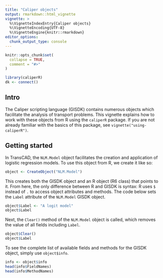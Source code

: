 ```yaml
---
title: "Caliper objects"
output: rmarkdown::html_vignette
vignette: >
  %\VignetteIndexEntry{Caliper objects}
  %\VignetteEncoding{UTF-8}
  %\VignetteEngine{knitr::rmarkdown}
editor_options: 
  chunk_output_type: console
---
```


```r
knitr::opts_chunk$set(
  collapse = TRUE,
  comment = "#>"
)
```

```r
library(caliperR)
dk <- connect()
```

## Intro

The Caliper scripting language (GISDK) contains numerous objects which
facilitate the analysis of transport problems. This vignette explains how to
work with these objects from R using the `caliperR` package. If you are not
already familiar with the basics of this package, see
`vignette("using-caliperR")`.

## Getting started

In TransCAD, the `NLM.Model` object facilitates the creation and application of
logistic regression models. To use this object from R, we create it like so:

```r
object <- CreateObject("NLM.Model")
```

This creates both the GISDK object and an R object (R6 class) that points to it.
From here, the only difference between R and GISDK is syntax: R uses `$` instead
of `.` to access object attributes and methods. The code below sets the `Label`
attribute of the `NLM.Model` GISDK object.

```r
object$Label <- "A logit model"
object$Label
```

Next, the `Clear()` method of the `NLM.Model` object is called, which removes
the value of all fields including `Label`.

```r
object$Clear()
object$Label
```

To see the complete list of available fields and methods for the GISDK object,
simply use `object$info`.

```r
info <- object$info
head(info$FieldNames)
head(info$MethodNames)
```

